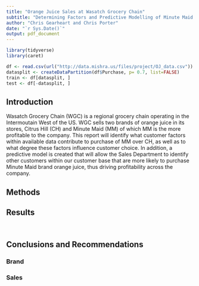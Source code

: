 ```yaml
---
title: "Orange Juice Sales at Wasatch Grocery Chain"
subtitle: "Determining Factors and Predictive Modelling of Minute Maid Sales"
author: "Chris Gearheart and Chris Porter"
date: "`r Sys.Date()`"
output: pdf_document
---
```


\newpage

```r
library(tidyverse)
library(caret)
```

```r

df <- read.csv(url("http://data.mishra.us/files/project/OJ_data.csv"))
datasplit <- createDataPartition(df$Purchase, p= 0.7, list=FALSE)
train <- df[datasplit, ]
test <- df[-datasplit, ]

```

## Introduction
Wasatch Grocery Chain (WGC) is a regional grocery chain operating in the Intermoutain West of the US. WGC sells two brands of orange juice in its stores, Citrus Hill (CH) and Minute Maid (MM) of which MM is the more profitable to the company.  This report will identify what customer factors within available data contribute to purchase of MM over CH, as well as to what degree these factors influence customer choice.  In addition, a predictive model is created that will allow the Sales Department to identify other customers within our customer base that are more likely to purchase Minute Maid brand orange juice, thus driving profitability across the company.

## Methods

## Results

```r

```



```r

```

## Conclusions and Recommendations

### Brand

### Sales
